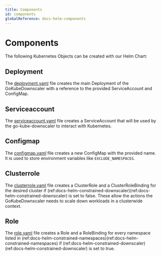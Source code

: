 ```yaml
---
title: Components
id: components
globalReference: docs-helm-components
---
```


# Components

The following Kubernetes Objects can be created with our Helm Chart:

## Deployment

The [deployment.yaml](repo:deployments/chart/templates/deployment.yaml) file creates the main Deployment of the GoKubeDownscaler with a reference to the provided ServiceAccount and ConfigMap.

## Serviceaccount

The [serviceaccount.yaml](repo:deployments/chart/templates/serviceaccount.yaml) file creates a ServiceAccount that will be used by the go-kube-downscaler to interact with Kubernetes.

## Configmap

The [configmap.yaml](repo:deployments/chart/templates/configmap.yaml) file creates a new ConfigMap with the provided name. It is used to store environment variables like `EXCLUDE_NAMESPACES`.

## Clusterrole

The [clusterrole.yaml](repo:deployments/chart/templates/clusterrole.yaml) file creates a ClusterRole and a ClusterRoleBinding for the desired cluster if (ref:docs-helm-constrained-downscaler)(ref:docs-helm-constrained-downscaler) is set to false. These allow the actions the GoKubeDownscaler needs to scale down workloads in a clusterwide context.

## Role

The [role.yaml](repo:deployments/chart/templates/role.yaml) file creates a Role and a RoleBinding for every namespace listed in (ref:docs-helm-constrained-namespaces)(ref:docs-helm-constrained-namespaces) if (ref:docs-helm-constrained-downscaler)(ref:docs-helm-constrained-downscaler) is set to true.
